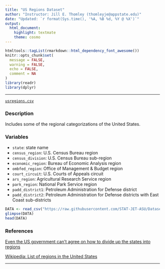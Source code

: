 ```yaml
---
title: "US Regions Dataset"
author: "Instructor: Jill E. Thomley (thomleyje@appstate.edu)"
date: "Updated: `r format(Sys.time(), '%A, %B %d, %Y @ %X')`"
output: 
  html_document: 
    highlight: textmate
    theme: cosmo
---
```


```r
htmltools::tagList(rmarkdown::html_dependency_font_awesome())
knitr::opts_chunk$set(
  message = FALSE,
  warning = FALSE,
  echo = FALSE,
  comment = NA
)
library(readr)
library(dplyr)
```
<hr>

<i class="fas fa-database"></i> [`usregions.csv`](https://raw.githubusercontent.com/STAT-JET-ASU/Datasets/master/Instructor/annualinflation.csv)

### Description

Includes some of the regional categorizations of the United States.

### Variables

* `state`: state name
* `census_region`: U.S. Census Bureau region
* `census_division`: U.S. Census Bureau sub-region 
* `economic_region`: Bureau of Economic Analysis region
* `ombfed_region`: Office of Management & Budget region 
* `court_circuit`: U.S. Courts of Appeals circuit
* `ars_region`: Agricultural Research Service region
* `park_region`: National Park Service region
* `padd_district1`: Petroleum Administration for Defense district
* `padd_district2`: Petroleum Administration for Defense districts with East Coast sub-districts

```r
DATA <- read_csv("https://raw.githubusercontent.com/STAT-JET-ASU/Datasets/master/Instructor/usregions.csv")
glimpse(DATA)
head(DATA)
```

### References

[Even the US government can't agree on how to divide up the states into regions](https://www.businessinsider.com/regions-of-united-states-2018-5#its-no-wonder-its-so-hard-to-say-once-and-for-all-which-states-are-in-which-regions-11)

[Wikipedia: List of regions in the United States](https://en.wikipedia.org/wiki/List_of_regions_of_the_United_States)

<hr>
